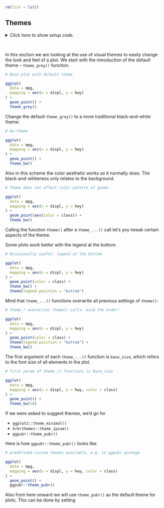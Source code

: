 ```r
rm(list = ls())
```


## Themes

<details><summary>*Click here to show setup code.*</summary>
```r
### Themes

```
```r
library(tidyverse)
```
</details>

<br>

In this section we are looking at the use of visual themes to easily change the look and feel of a plot.
We start with the introduction of the default theme -- `theme_grey()` function.

```r
# Base plot with default theme
```
```r
ggplot(
  data = mpg,
  mapping = aes(x = displ, y = hwy)
) +
  geom_point() +
  theme_grey()
```

Change the default `theme_grey()` to a more traditional black-and-white theme:

```r
# bw-theme
```
```r
ggplot(
  data = mpg,
  mapping = aes(x = displ, y = hwy)
) +
  geom_point() +
  theme_bw()
```

Also in this scheme the color aesthetic works as it normally does.
The black-and-whiteness only relates to the background.

```r
# Theme does not affect color palette of geoms
```
```r
ggplot(
  data = mpg,
  mapping = aes(x = displ, y = hwy)
) +
  geom_point(aes(color = class)) +
  theme_bw()
```

Calling the function `theme()` after a `theme_...()` call let's you tweak certain aspects of the theme.

Some plots work better with the legend at the bottom.

```r
# Occasionally useful: legend at the bottom
```
```r
ggplot(
  data = mpg,
  mapping = aes(x = displ, y = hwy)
) +
  geom_point(color = class) +
  theme_bw() +
  theme(legend.position = "bottom")
```

Mind that `theme_...()` functions overwrite all previous settings of `theme()`:

```r
# theme_* overwrites theme() calls: mind the order!
```
```r
ggplot(
  data = mpg,
  mapping = aes(x = displ, y = hwy)
) +
  geom_point(color = class) +
  theme(legend.position = "bottom") +
  theme_bw()
```

The first argument of each `theme_...()` function is `base_size`, which refers to the font size of all elements in the plot.

```r
# first param of theme_()-functions is base_size
```
```r
ggplot(
  data = mpg,
  mapping = aes(x = displ, y = hwy, color = class)
) +
  geom_point() +
  theme_bw(16)
```

If we were asked to suggest themes, we'd go for 

- `ggplot2::theme_minimal()` 
- `hrbrthemes::theme_ipsum()`
- `ggpubr::theme_pubr()`

Here is how `ggpubr::theme_pubr()` looks like.

```r
# predefined custom themes available, e.g. in ggpubr package
```
```r
ggplot(
  data = mpg,
  mapping = aes(x = displ, y = hwy, color = class)
) +
  geom_point() +
  ggpubr::theme_pubr()
```

Also from here onward we will use `theme_pubr()` as the default theme for plots.
This can be done by setting 
